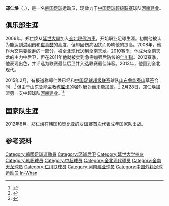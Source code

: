 {{Infobox football biography
| name     = 郑仁焕<br/><small>정인환</small>
| fullname = <small>정인환</small><br/>Jung In-Whan
| image    = 
| birth_date = {{birth date and age|1986|12|15}}
| birth_place = [[韩国|韩国]]
| height = {{height|m=1.87|precision=0}}
| currentclub = [[河南建业足球俱乐部|河南建业]]
| clubnumber = 15
| position = [[后卫_(足球)#中后卫|中后卫]]
| youthyears1 = 2005
| youthclubs1 = [[延世大學|延世大學]]
| years1 = 2006–2007
| years2 = 2008–2010
| years3 = 2011–2012
| years4 = 2013–2014
| years5 = 2015
| years6 = 2016–
| clubs1 = [[全北現代汽車足球俱樂部|全北現代汽車]]
| clubs2 = [[全南天龙足球俱乐部|全南天龙]]
| clubs3 = [[仁川聯足球俱樂部|仁川聯]]
| clubs4 = [[全北現代汽車足球俱樂部|全北現代汽車]]
| clubs5 = [[河南建业足球俱乐部|河南建业]]
| clubs6 = [[首爾足球俱樂部|首爾足球俱樂部]]
| caps1 = 12
| caps2 = 44
| caps3 = 60
| caps4 = 43
| caps5 = 29
| caps6 = 0
| goals1 = 0
| goals2 = 3
| goals3 = 6
| goals4 = 4
| goals5 = 0
| goals6 = 0
| nationalyears1 = 2002-2003
| nationalyears2 = 2004–2005
| nationalyears3 = 2006-2007
| nationalyears4 = 2006–
| nationalteam1 = {{link-en|韩国17岁以下国家足球队|South Korea national under-17 football team|韩国U-17}}
| nationalteam2 = {{link-en|韩国20岁以下国家足球队|South Korea national under-20 football team|韩国U-20}}
| nationalteam3 = {{link-en|韩国23岁以下国家足球队|South Korea national under-17 football team|韩国U-23}}
| nationalteam4 = [[韩国国家足球队|韩国]]
| nationalcaps1 = 9
| nationalcaps2 = 23
| nationalcaps3 = 4
| nationalcaps4 = 5
| nationalgoals1 = 2
| nationalgoals2 = 0
| nationalgoals3 = 0
| nationalgoals4 = 0
| pcupdate = 2016年2月4日
| ntupdate = 2016年2月4日
}}
'''郑仁焕'''（{{lang|ko|정인환}}，{{bd|1986年|12月15日|||Jung, In-Whan}}），是一名[[韩国|韩国]][[足球|足球]]运动员，现效力于[[中国足球超级联赛|中国足球超级联赛]]球队[[河南建业足球俱乐部|河南建业]]。

==俱乐部生涯==
2006年，郑仁焕从[[延世大學|延世大學]]加入[[全北現代汽車足球俱樂部|全北現代汽車]]，开始职业足球生涯。初期他被认为能达到[[洪明甫|洪明甫]]和[[崔真喆|崔真喆]]的高度，但却因伤病困扰而影响他的提高。2008年，他作为交易[[姜敏寿|姜敏寿]]的一部分，被全北现代送到[[全南天龙足球俱乐部|全南天龙]]。2010赛季，他成为全南天龙的主力中后卫，但在2011年他就被卖到急需加强后防线的[[仁川聯足球俱樂部|仁川聯]]。2012赛季，他表现出色，并评选为联赛最佳后卫并入选联赛最佳阵容。2013年，他回到全北现代。

2015年2月，有报道称郑仁焕已经和[[中国足球超级联赛|中国足球超级联赛]]球队[[山东鲁能泰山足球俱乐部|山东鲁能泰山]]草签合同，<ref>{{Cite web |url=http://sports.sina.com.cn/j/2015-02-10/09007513385.shtml |title=记者曝鲁能亚外终确定！ 韩国后卫75万欧加盟 |accessdate=2015-04-24 |archive-date=2015-04-23 |archive-url=https://web.archive.org/web/20150423190936/http://sports.sina.com.cn/j/2015-02-10/09007513385.shtml |dead-url=no }}</ref> 但由于山东鲁能主教练[[库卡_(足球教练)|库卡]]的强烈反对而未能加盟。<ref>{{Cite web |url=http://sports.sina.com.cn/c/2015-03-04/08477531306.shtml |title=库卡倒计时因亚外与球队不和？ 惨案绝非偶然 |accessdate=2015-04-24 |archive-date=2015-03-23 |archive-url=https://web.archive.org/web/20150323130105/http://sports.sina.com.cn/c/2015-03-04/08477531306.shtml |dead-url=no }}</ref> 2月28日，郑仁焕加盟另一支中超球队[[河南建业足球俱乐部|河南建业]]。<ref>{{Cite web |url=http://sports.sohu.com/20150228/n409225992.shtml |title=河南建业宣布签约三位新援 |accessdate=2015-04-24 |archive-date=2015-04-02 |archive-url=https://web.archive.org/web/20150402091013/http://sports.sohu.com/20150228/n409225992.shtml |dead-url=no }}</ref>

==国家队生涯==
2012年8月，郑仁焕在[[韩国国家足球队|韩国]]和[[赞比亚国家足球队|赞比亚]]的友谊赛首次代表成年国家队出战。

==参考资料==
{{reflist}}

{{2015年中超分类名单河南}}

{{DEFAULTSORT:Jung, In-Whan}}
[[Category:韓國足球運動員|Category:韓國足球運動員]]
[[Category:足球后卫|Category:足球后卫]]
[[Category:延世大学校友|Category:延世大学校友]]
[[Category:韩职球员|Category:韩职球员]]
[[Category:中超球员|Category:中超球员]]
[[Category:全北现代球员|Category:全北现代球员]]
[[Category:全南天龙球员|Category:全南天龙球员]]
[[Category:仁川联球员|Category:仁川联球员]]
[[Category:河南建业球员|Category:河南建业球员]]
[[Category:中国外籍足球运动员|Category:中国外籍足球运动员]]
[[Category:郑姓|In-Whan]]